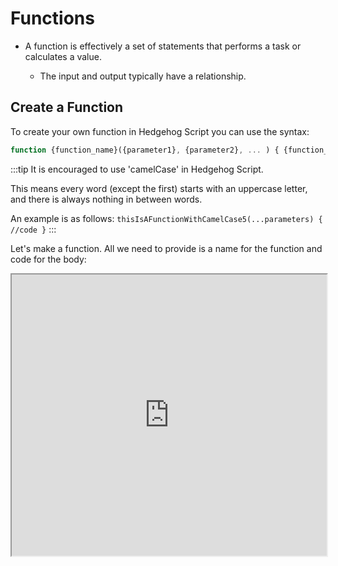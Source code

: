 
#  Functions

- A function is effectively a set of statements that performs a task or calculates a value. 

    - The input and output typically have a relationship.

## Create a Function

To create your own function in Hedgehog Script you can use the syntax:

```js 
function {function_name}({parameter1}, {parameter2}, ... ) { {function_code} }
```

:::tip
It is encouraged to use 'camelCase' in Hedgehog Script. 

This means every word (except the first) starts with an uppercase letter, and there is always nothing in between words.

An example is as follows: `thisIsAFunctionWithCamelCase5(...parameters) { //code }`
:::

Let's make a function. All we need to provide is a name for the function and code for the body:

<iframe
    src="https://hlab.app/s/docs/func_hbook"
    width="100%"
    height="450px"/>

:::info

The function `toFixed(numDigits)` can be called on numerical expressions, limiting the decimals displayed

:::

**Functions are the main driver of code!** 

One writes functions so you they reuse code blocks.

- Or, to use them with variations through parameters or other changes. 

:::tip
Functions are extremely important!

If one is interested in more details, here is a link to more information: [Functions - MDN](https://developer.mozilla.org/en-US/docs/Web/JavaScript/Guide/Functions)
:::

---

